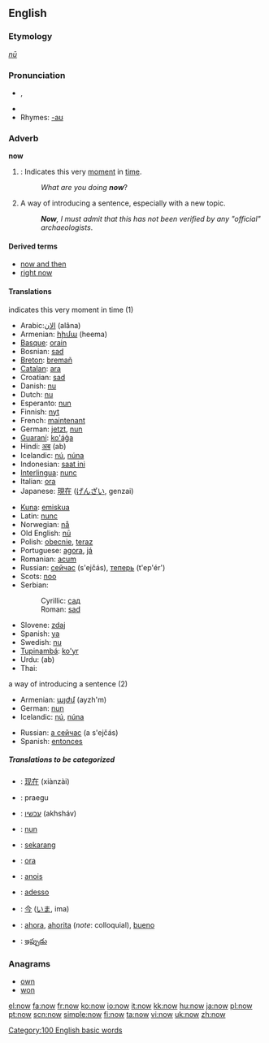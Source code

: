 ==English==

{{rank|only|like|little|77|now|then|A|should}}

===Etymology===
{{OE.}} ''[[nū]]''

===Pronunciation===
* {{IPA|/nɑʊ/}}, {{SAMPA|/naU/}}
* {{audio|en-us-now.ogg|Audio (US)}}
* Rhymes: [[Rhymes:English:-aʊ|-aʊ]]

===Adverb===
'''now'''

#{{time}}: Indicates this very [[moment]] in [[time]].
#:''What are you doing '''now'''''?
# A way of introducing a sentence, especially with a new topic.
#:'''''Now''', I must admit that this has not been verified by any "official" archaeologists''.

====Derived terms====
*[[now and then]]
*[[right now]]

====Translations====
;indicates this very moment in time (1)
{{top}}
*Arabic:[[الان]] (alâna)
*Armenian: [[հիմա]] (heema)
*[[Basque]]: [[orain]]
*Bosnian: [[sad#Bosnian|sad]]
*[[Breton]]: [[bremañ]]
*[[Catalan]]: [[ara]]
*Croatian: [[sad#Croatian|sad]]
*Danish: [[nu]]
*Dutch: [[nu]]
*Esperanto: [[nun]]
*Finnish: [[nyt]]
*French: [[maintenant]]
*German: [[jetzt]], [[nun]]
*[[Guaraní]]: [[ko'ág̃a]]
*Hindi: [[अब]] (ab)
*Icelandic: [[nú]], [[núna]]
*Indonesian: [[saat ini]]
*[[Interlingua]]: [[nunc]]
*Italian: [[ora]]
*Japanese: [[現在]] ([[げんざい]], genzai)
{{mid}}
*[[Kuna]]: [[emiskua]]
*Latin: [[nunc]]
*Norwegian: [[nå]]
*Old English: [[nu|nū]]
*Polish: [[obecnie]], [[teraz]]
*Portuguese: [[agora]], [[já]]
*Romanian: [[acum]]
*Russian: [[сейчас]] (s'ejčás), [[теперь]] (t'ep'ér')
*Scots: [[noo#Scots|noo]]
*Serbian:
*:Cyrillic: [[сад#Serbian|сад]]
*:Roman: [[sad#Serbian|sad]]
*Slovene: [[zdaj]]
*Spanish: [[ya]]
*Swedish: [[nu]]
*[[Tupinambá]]: [[ko'yr]]
*Urdu: {{URchar|[[اب]]}} (ab)
*Thai: {{THchar|[[เดี๋ยวนี้]]}}
{{bottom}}

;a way of introducing a sentence (2)
{{top}}
*Armenian: [[այժմ]] (ayzh'm)
*German: [[nun]]
*Icelandic: [[nú]], [[núna]]
{{mid}}
*Russian: [[а сейчас]] (a s'ejčás)
*Spanish: [[entonces]]
{{bottom}}

=====Translations to be categorized=====
{{checktrans}}
{{top}}
*{{ttbc|Chinese}}: [[现在]] (xiànzài)
*{{ttbc|Estonian}}: praegu
*{{ttbc|Hebrew}}: [[עכשיו]] (akhsháv)
*{{ttbc|Ido}}: [[nun]]
*{{ttbc|Indonesian}}: [[sekarang]]
*{{ttbc|Interlingua}}: [[ora]]
{{mid}}
*{{ttbc|Irish}}: [[anois]]
*{{ttbc|Italian}}: [[adesso]]
*{{ttbc|Japanese}}: [[今]] ([[いま]], ima)
*{{ttbc|Spanish}}: [[ahora]], [[ahorita]] (''note'': colloquial), [[bueno]]
*{{ttbc|Telugu}}: [[ఇప్పుడు]]
{{bottom}}

===Anagrams===
*[[own]]
*[[won]]

[[Category:100 English basic words]]

[[el:now]]
[[fa:now]]
[[fr:now]]
[[ko:now]]
[[io:now]]
[[it:now]]
[[kk:now]]
[[hu:now]]
[[ja:now]]
[[pl:now]]
[[pt:now]]
[[scn:now]]
[[simple:now]]
[[fi:now]]
[[ta:now]]
[[vi:now]]
[[uk:now]]
[[zh:now]]